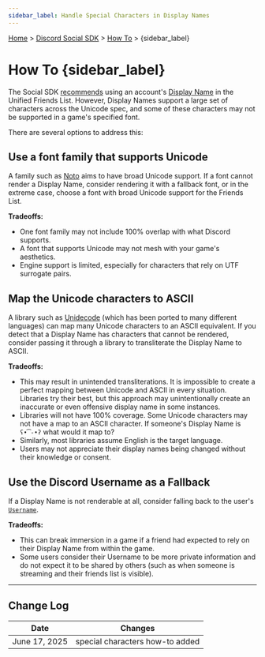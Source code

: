 ```yaml
---
sidebar_label: Handle Special Characters in Display Names
---
```


[Home](/docs/intro) > [Discord Social SDK](/docs/discord-social-sdk/overview) > [How To](/docs/discord-social-sdk/how-to) > {sidebar_label}

# How To {sidebar_label}

The Social SDK [recommends](https://discord.com/developers/docs/discord-social-sdk/development-guides/creating-a-unified-friends-list#step-1-fetch-relationships) using an account's [Display Name](https://discord.com/developers/docs/slayer-sdk/classdiscordpp_1_1UserHandle.html#af6447fa2011bfa4fcd7e55bc56847f5c) in the Unified Friends List. However, Display Names support a large set of characters across the Unicode spec, and some of these characters may not be supported in a game's specified font. 

There are several options to address this:

## Use a font family that supports Unicode

A family such as [Noto](https://notofonts.github.io/) aims to have broad Unicode support. If a font cannot render a Display Name, consider rendering it with a fallback font, or in the extreme case, choose a font with broad Unicode support for the Friends List. 

**Tradeoffs:**

- One font family may not include 100% overlap with what Discord supports.
- A font that supports Unicode may not mesh with your game's aesthetics.
- Engine support is limited, especially for characters that rely on UTF surrogate pairs.

## Map the Unicode characters to ASCII

A library such as [Unidecode](https://metacpan.org/pod/Text::Unidecode) (which has been ported to many different languages) can map many Unicode characters to an ASCII equivalent. If you detect that a Display Name has characters that cannot be rendered, consider passing it through a library to transliterate the Display Name to ASCII.

**Tradeoffs:**

- This may result in unintended transliterations. It is impossible to create a perfect mapping between Unicode and ASCII in every situation. Libraries try their best, but this approach may unintentionally create an inaccurate or even offensive display name in some instances.
- Libraries will not have 100% coverage. Some Unicode characters may not have a map to an ASCII character. If someone's Display Name is `ʕ•͡-•ʔ` what would it map to?
- Similarly, most libraries assume English is the target language.
- Users may not appreciate their display names being changed without their knowledge or consent.


## Use the Discord Username as a Fallback

If a Display Name is not renderable at all, consider falling back to the user's [`Username`](https://discord.com/developers/docs/slayer-sdk/classdiscordpp_1_1UserHandle.html#a0eda41fe18b50bce373fb5a1b88cb411).

**Tradeoffs:**

- This can break immersion in a game if a friend had expected to rely on their Display Name from within the game.
- Some users consider their Username to be more private information and do not expect it to be shared by others (such as when someone is streaming and their friends list is visible).

---

## Change Log

| Date          | Changes                         |
|---------------|---------------------------------|
| June 17, 2025 | special characters how-to added |